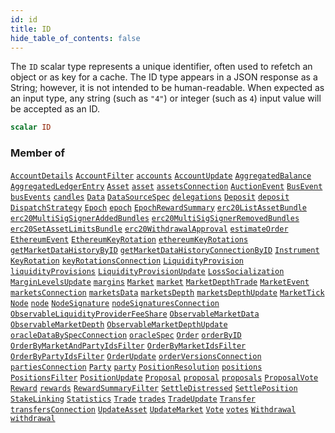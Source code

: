 ```yaml
---
id: id
title: ID
hide_table_of_contents: false
---
```








The `ID` scalar type represents a unique identifier, often used to refetch an object or as key for a cache. The ID type appears in a JSON response as a String; however, it is not intended to be human-readable. When expected as an input type, any string (such as `"4"`) or integer (such as `4`) input value will be accepted as an ID.

```graphql
scalar ID
```




### Member of

[`AccountDetails`](/testnet/api/graphql/objects/account-details)  <Badge class="secondary" text="object"/><Bullet />[`AccountFilter`](/testnet/api/graphql/inputs/account-filter)  <Badge class="secondary" text="input"/><Bullet />[`accounts`](/testnet/api/graphql/subscriptions/accounts)  <Badge class="secondary" text="subscription"/><Bullet />[`AccountUpdate`](/testnet/api/graphql/objects/account-update)  <Badge class="secondary" text="object"/><Bullet />[`AggregatedBalance`](/testnet/api/graphql/objects/aggregated-balance)  <Badge class="secondary" text="object"/><Bullet />[`AggregatedLedgerEntry`](/testnet/api/graphql/objects/aggregated-ledger-entry)  <Badge class="secondary" text="object"/><Bullet />[`Asset`](/testnet/api/graphql/objects/asset)  <Badge class="secondary" text="object"/><Bullet />[`asset`](/testnet/api/graphql/queries/asset)  <Badge class="secondary" text="query"/><Bullet />[`assetsConnection`](/testnet/api/graphql/queries/assets-connection)  <Badge class="secondary" text="query"/><Bullet />[`AuctionEvent`](/testnet/api/graphql/objects/auction-event)  <Badge class="secondary" text="object"/><Bullet />[`BusEvent`](/testnet/api/graphql/objects/bus-event)  <Badge class="secondary" text="object"/><Bullet />[`busEvents`](/testnet/api/graphql/subscriptions/bus-events)  <Badge class="secondary" text="subscription"/><Bullet />[`candles`](/testnet/api/graphql/subscriptions/candles)  <Badge class="secondary" text="subscription"/><Bullet />[`Data`](/testnet/api/graphql/objects/data)  <Badge class="secondary" text="object"/><Bullet />[`DataSourceSpec`](/testnet/api/graphql/objects/data-source-spec)  <Badge class="secondary" text="object"/><Bullet />[`delegations`](/testnet/api/graphql/subscriptions/delegations)  <Badge class="secondary" text="subscription"/><Bullet />[`Deposit`](/testnet/api/graphql/objects/deposit)  <Badge class="secondary" text="object"/><Bullet />[`deposit`](/testnet/api/graphql/queries/deposit)  <Badge class="secondary" text="query"/><Bullet />[`DispatchStrategy`](/testnet/api/graphql/objects/dispatch-strategy)  <Badge class="secondary" text="object"/><Bullet />[`Epoch`](/testnet/api/graphql/objects/epoch)  <Badge class="secondary" text="object"/><Bullet />[`epoch`](/testnet/api/graphql/queries/epoch)  <Badge class="secondary" text="query"/><Bullet />[`EpochRewardSummary`](/testnet/api/graphql/objects/epoch-reward-summary)  <Badge class="secondary" text="object"/><Bullet />[`erc20ListAssetBundle`](/testnet/api/graphql/queries/erc-20-list-asset-bundle)  <Badge class="secondary" text="query"/><Bullet />[`erc20MultiSigSignerAddedBundles`](/testnet/api/graphql/queries/erc-20-multi-sig-signer-added-bundles)  <Badge class="secondary" text="query"/><Bullet />[`erc20MultiSigSignerRemovedBundles`](/testnet/api/graphql/queries/erc-20-multi-sig-signer-removed-bundles)  <Badge class="secondary" text="query"/><Bullet />[`erc20SetAssetLimitsBundle`](/testnet/api/graphql/queries/erc-20-set-asset-limits-bundle)  <Badge class="secondary" text="query"/><Bullet />[`erc20WithdrawalApproval`](/testnet/api/graphql/queries/erc-20-withdrawal-approval)  <Badge class="secondary" text="query"/><Bullet />[`estimateOrder`](/testnet/api/graphql/queries/estimate-order)  <Badge class="secondary" text="query"/><Bullet />[`EthereumEvent`](/testnet/api/graphql/objects/ethereum-event)  <Badge class="secondary" text="object"/><Bullet />[`EthereumKeyRotation`](/testnet/api/graphql/objects/ethereum-key-rotation)  <Badge class="secondary" text="object"/><Bullet />[`ethereumKeyRotations`](/testnet/api/graphql/queries/ethereum-key-rotations)  <Badge class="secondary" text="query"/><Bullet />[`getMarketDataHistoryByID`](/testnet/api/graphql/queries/get-market-data-history-by-id)  <Badge class="secondary" text="query"/><Bullet />[`getMarketDataHistoryConnectionByID`](/testnet/api/graphql/queries/get-market-data-history-connection-by-id)  <Badge class="secondary" text="query"/><Bullet />[`Instrument`](/testnet/api/graphql/objects/instrument)  <Badge class="secondary" text="object"/><Bullet />[`KeyRotation`](/testnet/api/graphql/objects/key-rotation)  <Badge class="secondary" text="object"/><Bullet />[`keyRotationsConnection`](/testnet/api/graphql/queries/key-rotations-connection)  <Badge class="secondary" text="query"/><Bullet />[`LiquidityProvision`](/testnet/api/graphql/objects/liquidity-provision)  <Badge class="secondary" text="object"/><Bullet />[`liquidityProvisions`](/testnet/api/graphql/subscriptions/liquidity-provisions)  <Badge class="secondary" text="subscription"/><Bullet />[`LiquidityProvisionUpdate`](/testnet/api/graphql/objects/liquidity-provision-update)  <Badge class="secondary" text="object"/><Bullet />[`LossSocialization`](/testnet/api/graphql/objects/loss-socialization)  <Badge class="secondary" text="object"/><Bullet />[`MarginLevelsUpdate`](/testnet/api/graphql/objects/margin-levels-update)  <Badge class="secondary" text="object"/><Bullet />[`margins`](/testnet/api/graphql/subscriptions/margins)  <Badge class="secondary" text="subscription"/><Bullet />[`Market`](/testnet/api/graphql/objects/market)  <Badge class="secondary" text="object"/><Bullet />[`market`](/testnet/api/graphql/queries/market)  <Badge class="secondary" text="query"/><Bullet />[`MarketDepthTrade`](/testnet/api/graphql/objects/market-depth-trade)  <Badge class="secondary" text="object"/><Bullet />[`MarketEvent`](/testnet/api/graphql/objects/market-event)  <Badge class="secondary" text="object"/><Bullet />[`marketsConnection`](/testnet/api/graphql/queries/markets-connection)  <Badge class="secondary" text="query"/><Bullet />[`marketsData`](/testnet/api/graphql/subscriptions/markets-data)  <Badge class="secondary" text="subscription"/><Bullet />[`marketsDepth`](/testnet/api/graphql/subscriptions/markets-depth)  <Badge class="secondary" text="subscription"/><Bullet />[`marketsDepthUpdate`](/testnet/api/graphql/subscriptions/markets-depth-update)  <Badge class="secondary" text="subscription"/><Bullet />[`MarketTick`](/testnet/api/graphql/objects/market-tick)  <Badge class="secondary" text="object"/><Bullet />[`Node`](/testnet/api/graphql/objects/node)  <Badge class="secondary" text="object"/><Bullet />[`node`](/testnet/api/graphql/queries/node)  <Badge class="secondary" text="query"/><Bullet />[`NodeSignature`](/testnet/api/graphql/objects/node-signature)  <Badge class="secondary" text="object"/><Bullet />[`nodeSignaturesConnection`](/testnet/api/graphql/queries/node-signatures-connection)  <Badge class="secondary" text="query"/><Bullet />[`ObservableLiquidityProviderFeeShare`](/testnet/api/graphql/objects/observable-liquidity-provider-fee-share)  <Badge class="secondary" text="object"/><Bullet />[`ObservableMarketData`](/testnet/api/graphql/objects/observable-market-data)  <Badge class="secondary" text="object"/><Bullet />[`ObservableMarketDepth`](/testnet/api/graphql/objects/observable-market-depth)  <Badge class="secondary" text="object"/><Bullet />[`ObservableMarketDepthUpdate`](/testnet/api/graphql/objects/observable-market-depth-update)  <Badge class="secondary" text="object"/><Bullet />[`oracleDataBySpecConnection`](/testnet/api/graphql/queries/oracle-data-by-spec-connection)  <Badge class="secondary" text="query"/><Bullet />[`oracleSpec`](/testnet/api/graphql/queries/oracle-spec)  <Badge class="secondary" text="query"/><Bullet />[`Order`](/testnet/api/graphql/objects/order)  <Badge class="secondary" text="object"/><Bullet />[`orderByID`](/testnet/api/graphql/queries/order-by-id)  <Badge class="secondary" text="query"/><Bullet />[`OrderByMarketAndPartyIdsFilter`](/testnet/api/graphql/inputs/order-by-market-and-party-ids-filter)  <Badge class="secondary" text="input"/><Bullet />[`OrderByMarketIdsFilter`](/testnet/api/graphql/inputs/order-by-market-ids-filter)  <Badge class="secondary" text="input"/><Bullet />[`OrderByPartyIdsFilter`](/testnet/api/graphql/inputs/order-by-party-ids-filter)  <Badge class="secondary" text="input"/><Bullet />[`OrderUpdate`](/testnet/api/graphql/objects/order-update)  <Badge class="secondary" text="object"/><Bullet />[`orderVersionsConnection`](/testnet/api/graphql/queries/order-versions-connection)  <Badge class="secondary" text="query"/><Bullet />[`partiesConnection`](/testnet/api/graphql/queries/parties-connection)  <Badge class="secondary" text="query"/><Bullet />[`Party`](/testnet/api/graphql/objects/party)  <Badge class="secondary" text="object"/><Bullet />[`party`](/testnet/api/graphql/queries/party)  <Badge class="secondary" text="query"/><Bullet />[`PositionResolution`](/testnet/api/graphql/objects/position-resolution)  <Badge class="secondary" text="object"/><Bullet />[`positions`](/testnet/api/graphql/subscriptions/positions)  <Badge class="secondary" text="subscription"/><Bullet />[`PositionsFilter`](/testnet/api/graphql/inputs/positions-filter)  <Badge class="secondary" text="input"/><Bullet />[`PositionUpdate`](/testnet/api/graphql/objects/position-update)  <Badge class="secondary" text="object"/><Bullet />[`Proposal`](/testnet/api/graphql/objects/proposal)  <Badge class="secondary" text="object"/><Bullet />[`proposal`](/testnet/api/graphql/queries/proposal)  <Badge class="secondary" text="query"/><Bullet />[`proposals`](/testnet/api/graphql/subscriptions/proposals)  <Badge class="secondary" text="subscription"/><Bullet />[`ProposalVote`](/testnet/api/graphql/objects/proposal-vote)  <Badge class="secondary" text="object"/><Bullet />[`Reward`](/testnet/api/graphql/objects/reward)  <Badge class="secondary" text="object"/><Bullet />[`rewards`](/testnet/api/graphql/subscriptions/rewards)  <Badge class="secondary" text="subscription"/><Bullet />[`RewardSummaryFilter`](/testnet/api/graphql/inputs/reward-summary-filter)  <Badge class="secondary" text="input"/><Bullet />[`SettleDistressed`](/testnet/api/graphql/objects/settle-distressed)  <Badge class="secondary" text="object"/><Bullet />[`SettlePosition`](/testnet/api/graphql/objects/settle-position)  <Badge class="secondary" text="object"/><Bullet />[`StakeLinking`](/testnet/api/graphql/objects/stake-linking)  <Badge class="secondary" text="object"/><Bullet />[`Statistics`](/testnet/api/graphql/objects/statistics)  <Badge class="secondary" text="object"/><Bullet />[`Trade`](/testnet/api/graphql/objects/trade)  <Badge class="secondary" text="object"/><Bullet />[`trades`](/testnet/api/graphql/subscriptions/trades)  <Badge class="secondary" text="subscription"/><Bullet />[`TradeUpdate`](/testnet/api/graphql/objects/trade-update)  <Badge class="secondary" text="object"/><Bullet />[`Transfer`](/testnet/api/graphql/objects/transfer)  <Badge class="secondary" text="object"/><Bullet />[`transfersConnection`](/testnet/api/graphql/queries/transfers-connection)  <Badge class="secondary" text="query"/><Bullet />[`UpdateAsset`](/testnet/api/graphql/objects/update-asset)  <Badge class="secondary" text="object"/><Bullet />[`UpdateMarket`](/testnet/api/graphql/objects/update-market)  <Badge class="secondary" text="object"/><Bullet />[`Vote`](/testnet/api/graphql/objects/vote)  <Badge class="secondary" text="object"/><Bullet />[`votes`](/testnet/api/graphql/subscriptions/votes)  <Badge class="secondary" text="subscription"/><Bullet />[`Withdrawal`](/testnet/api/graphql/objects/withdrawal)  <Badge class="secondary" text="object"/><Bullet />[`withdrawal`](/testnet/api/graphql/queries/withdrawal)  <Badge class="secondary" text="query"/>




